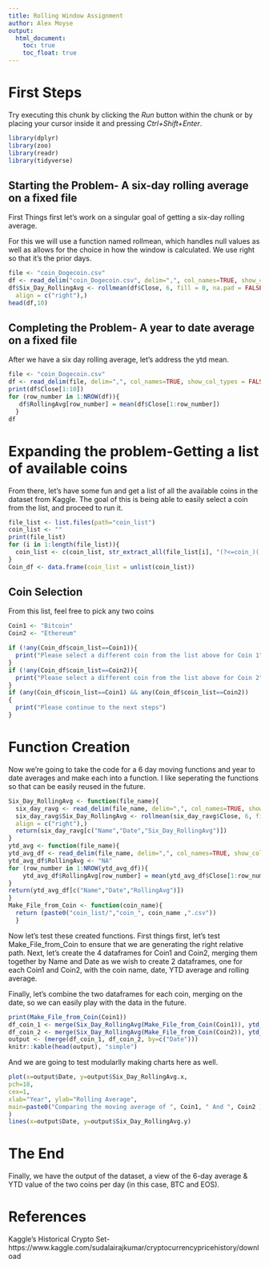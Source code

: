 ```yaml
---
title: Rolling Window Assignment
author: Alex Moyse
output: 
  html_document:
    toc: true
    toc_float: true
---
```



<H1> First Steps </H1>

Try executing this chunk by clicking the *Run* button within the chunk or by placing your cursor inside it and pressing *Ctrl+Shift+Enter*. 

```r
library(dplyr)
library(zoo)
library(readr)
library(tidyverse)
```

<H2> Starting the Problem- A six-day rolling average on a fixed file </H2>
First Things first let's work on a singular goal of getting a six-day rolling average. 

For this we will use a function named rollmean, which handles null values as well as allows for the choice in how the window is calculated. We use right so that it's the prior days. 


```r
file <- "coin_Dogecoin.csv"
df <- read_delim("coin_Dogecoin.csv", delim=",", col_names=TRUE, show_col_types = FALSE)
df$Six_Day_RollingAvg <- rollmean(df$Close, 6, fill = 0, na.pad = FALSE, 
  align = c("right"),)
head(df,10)
```

<H2> Completing the Problem- A year to date average on a fixed file </H2>
After we have a six day rolling average, let's address the ytd mean. 

```r
file <- "coin_Dogecoin.csv"
df <- read_delim(file, delim=",", col_names=TRUE, show_col_types = FALSE)
print(df$Close[1:10])
for (row_number in 1:NROW(df)){
   df$RollingAvg[row_number] = mean(df$Close[1:row_number])
  }
df
```
<H1> Expanding the problem-Getting a list of available coins </H1>

From there, let's have some fun and get a list of all the available coins in the dataset from Kaggle. The goal of this is being able to easily select a coin from the list, and proceed to run it.

```r
file_list <- list.files(path="coin_list")
coin_list <- ""
print(file_list)
for (i in 1:length(file_list)){
  coin_list <- c(coin_list, str_extract_all(file_list[i], "(?<=coin_)(.*)(?=.csv)"))
}
Coin_df <- data.frame(coin_list = unlist(coin_list))
```
<H2> Coin Selection </H2>
From this list, feel free to pick any two coins

```r
Coin1 <- "Bitcoin" 
Coin2 <- "Ethereum"

if (!any(Coin_df$coin_list==Coin1)){
  print("Please select a different coin from the list above for Coin 1")
}
if (!any(Coin_df$coin_list==Coin2)){
  print("Please select a different coin from the list above for Coin 2")
}
if (any(Coin_df$coin_list==Coin1) && any(Coin_df$coin_list==Coin2))
{
  print("Please continue to the next steps")
}

```
<H1> Function Creation </H1>
Now we're going to take the code for a 6 day moving functions and year to date averages and make each into a function. I like seperating the functions so that can be easily reused in the future. 
```r
Six_Day_RollingAvg <- function(file_name){
  six_day_ravg <- read_delim(file_name, delim=",", col_names=TRUE, show_col_types = FALSE)
  six_day_ravg$Six_Day_RollingAvg <- rollmean(six_day_ravg$Close, 6, fill = 0, na.pad = FALSE, 
  align = c("right"),)
  return(six_day_ravg[c("Name","Date","Six_Day_RollingAvg")])
}
ytd_avg <- function(file_name){
ytd_avg_df <- read_delim(file_name, delim=",", col_names=TRUE, show_col_types = FALSE)
ytd_avg_df$RollingAvg <- "NA"
for (row_number in 1:NROW(ytd_avg_df)){
    ytd_avg_df$RollingAvg[row_number] = mean(ytd_avg_df$Close[1:row_number])
}
return(ytd_avg_df[c("Name","Date","RollingAvg")])
}
Make_File_from_Coin <- function(coin_name){
  return (paste0("coin_list/","coin_", coin_name ,".csv"))
  }
```

Now let's test these created functions. First things first, let's test Make_File_from_Coin to ensure that we are generating the right relative path. Next, let's create the 4 dataframes for Coin1 and Coin2, merging them together by Name and Date as we wish to create 2 dataframes, one for each Coin1 and Coin2, with the coin name, date, YTD average and rolling average. 

Finally, let's combine the two dataframes for each coin, merging on the date, so we can easily play with the data in the future. 

```r
print(Make_File_from_Coin(Coin1))
df_coin_1 <- merge(Six_Day_RollingAvg(Make_File_from_Coin(Coin1)), ytd_avg(Make_File_from_Coin(Coin1)), by=c("Name","Date"))
df_coin_2 <- merge(Six_Day_RollingAvg(Make_File_from_Coin(Coin2)), ytd_avg(Make_File_from_Coin(Coin2)), by=c("Name","Date"))
output <- (merge(df_coin_1, df_coin_2, by=c("Date")))
knitr::kable(head(output), "simple")
```

And we are going to test modularlly making charts here as well. 

```r
plot(x=output$Date, y=output$Six_Day_RollingAvg.x,
pch=18,
cex=1,
xlab="Year", ylab="Rolling Average",
main=paste0("Comparing the moving average of ", Coin1, " And ", Coin2 ),
)
lines(x=output$Date, y=output$Six_Day_RollingAvg.y)
```

<H1> The End </H1>
Finally, we have the output of the dataset, a view of the 6-day average & YTD value of the two coins per day (in this case, BTC and EOS).

<H1> References </H1>
Kaggle's Historical Crypto Set-https://www.kaggle.com/sudalairajkumar/cryptocurrencypricehistory/download
